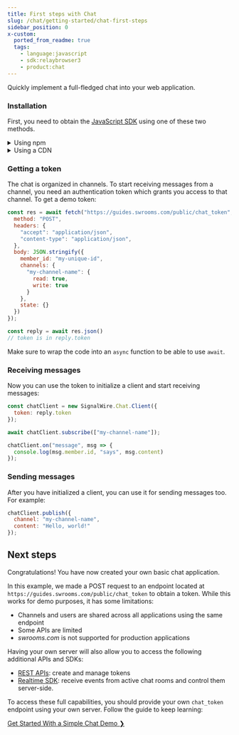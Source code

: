 ```yaml
---
title: First steps with Chat
slug: /chat/getting-started/chat-first-steps
sidebar_position: 0
x-custom:
  ported_from_readme: true
  tags:
    - language:javascript
    - sdk:relaybrowser3
    - product:chat
---
```



Quickly implement a full-fledged chat into your web application.

### Installation

First, you need to obtain the [JavaScript SDK](/sdks/reference/browser-sdk/00-browser-sdk-reference.mdx) using one of these two methods.

<details>
  <summary>Using npm</summary>
  
If you are using npm, from your terminal you can run:

```shell
npm install @signalwire/js
```

Then, include the package in JavaScript as follows:

```js
import * as SignalWire from '@signalwire/js'
```

</details>

<details>
  <summary>Using a CDN</summary>

You can import the library from a CDN into your HTML file: paste the following within the `<head>` section of your page:

```html
<script src="https://cdn.signalwire.com/@signalwire/js"></script>
```

A global `SignalWire` variable will be available for use by JavaScript.

</details>

### Getting a token

The chat is organized in channels. To start receiving messages from a channel, you need an authentication token which grants you access to that channel. To get a demo token:

```js
const res = await fetch("https://guides.swrooms.com/public/chat_token", {
  method: "POST",
  headers: {
    "accept": "application/json",
    "content-type": "application/json",
  },
  body: JSON.stringify({
    member_id: "my-unique-id",
    channels: {
      "my-channel-name": {
        read: true,
        write: true
      }
    },
    state: {}
  })
});

const reply = await res.json()
// token is in reply.token
```

Make sure to wrap the code into an `async` function to be able to use `await`.

### Receiving messages

Now you can use the token to initialize a client and start receiving messages:

```js
const chatClient = new SignalWire.Chat.Client({
  token: reply.token
});

await chatClient.subscribe(["my-channel-name"]);

chatClient.on("message", msg => {
  console.log(msg.member.id, "says", msg.content)
});
```

### Sending messages

After you have initialized a client, you can use it for sending messages too. For example:

```js
chatClient.publish({
  channel: "my-channel-name",
  content: "Hello, world!"
});
```

Next steps
----------

Congratulations! You have now created your own basic chat application.

In this example, we made a POST request to an endpoint located at `https://guides.swrooms.com/public/chat_token` to obtain a token. While this works for demo purposes, it has some limitations:

- Channels and users are shared across all applications using the same endpoint
- Some APIs are limited
- _swrooms.com_ is not supported for production applications

Having your own server will also allow you to access the following additional APIs and SDKs:

- [REST APIs](/rest): create and manage tokens
- [Realtime SDK](/sdks/reference/realtime-sdk/relay-v3): receive events from active chat rooms and control them server-side.

To access these full capabilities, you should provide your own `chat_token` endpoint using your own server. Follow the guide to keep learning:

<div style={{ textAlign: 'center', fontSize: '1.3em' }}>

[Get Started With a Simple Chat Demo ❯](./get-started-with-a-simple-chat-demo/index.mdx)

</div>

